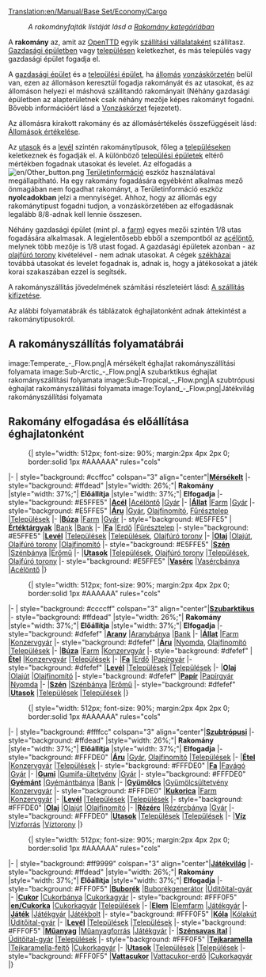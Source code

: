 [[Translation:en/Manual/Base Set/Economy/Cargo]]
{{hu/Tartalomjegyzék}}
:''A rakományfajták listáját lásd a [[:Category:hu/Rakomány|Rakomány kategóriában]]''

A '''rakomány''' az, amit az [[hu/Manual/OpenTTD|OpenTTD]] egyik [[hu/Manual/Szállítási vállalat|szállítási vállalataként]] szállítasz. [[hu/Manual/Base Set/Economy/Gazdasági épületek|Gazdasági épületben]] vagy [[hu/Manual/Települések|településen]] keletkezhet,  és más település vagy gazdasági épület fogadja el. 

A [[hu/Manual/Base Set/Economy/Gazdasági épületek|gazdasági épület]] és a [[hu/Manual/Települések|települési épület]], ha [[hu/Manual/Állomások|állomás]] [[hu/Manual/Vonzáskörzet|vonzáskörzetén]] belül van, ezen az állomáson keresztül fogadja rakományát és az utasokat, és az állomáson helyezi el máshová szállítandó rakományait (Néhány gazdasági épületben az alapterületnek csak néhány mezője képes rakományt fogadni. Bővebb információért lásd a [[hu/Manual/Vonzáskörzet|Vonzáskörzet]] fejezetet).

Az állomásra kirakott rakomány és az állomásértékelés összefüggéseit lásd: [[hu/Manual/Játéktechnika#Állomások értékelése|Állomások értékelése]].

Az [[hu/Manual/Base Set/Economy/Utasok|utasok]] és a [[hu/Manual/Base Set/Economy/Levél|levél]] szintén rakománytípusok, főleg a [[hu/Manual/Települések|településeken]] keletkeznek és fogadják el. A különböző [[hu/Manual/Épület|települési épületek]] eltérő mértékben fogadnak utasokat és levelet. Az elfogadás a [[File:en/Other button.png]] [[hu/Manual/Területinformáció|Területinformáció]] eszköz használatával megállapítható. Ha egy rakomány fogadására egyébként alkalmas mező önmagában nem fogadhat rakományt, a Területinformáció eszköz '''nyolcadokban''' jelzi a mennyiséget. Ahhoz, hogy az állomás egy rakománytípust fogadni tudjon, a vonzáskörzetében az elfogadásnak legalább 8/8-adnak kell lennie összesen.

Néhány gazdasági épület (mint pl. a [[hu/Manual/Base Set/Economy/Farm|farm]]) egyes mezői szintén 1/8 utas fogadására alkalmasak. A legjelentősebb ebből a szempontból az [[hu/Manual/Base Set/Economy/Acélöntő|acélöntő]], melynek több mezője is 1/8 utast fogad. A gazdasági épületek azonban - az [[hu/Manual/Base Set/Economy/Olajfúró torony|olajfúró torony]] kivételével - nem adnak utasokat. A cégek [[hu/Manual/Székház|székházai]] továbbá utasokat és levelet fogadnak is, adnak is, hogy a játékosokat a játék korai szakaszában ezzel is segítsék.

A rakományszállítás jövedelmének számítási részleteiért lásd: [[hu/Manual/Játéktechnika#A szállítás kifizetése|A szállítás kifizetése]].

Az alábbi folyamatábrák és táblázatok éghajlatonként adnak áttekintést a rakománytípusokról.

==A rakományszállítás folyamatábrái==
<gallery>
image:Temperate_-_Flow.png|A mérsékelt éghajlat rakományszállítási folyamata
image:Sub-Arctic_-_Flow.png|A szubarktikus éghajlat rakományszállítási folyamata
image:Sub-Tropical_-_Flow.png|A szubtrópusi éghajlat rakományszállítási folyamata
image:Toyland_-_Flow.png|Játékvilág rakományszállítási folyamata
</gallery>

==Rakomány elfogadása és előállítása éghajlatonként==

:{| {{en/Wikitable}} style="width: 512px; font-size: 90%; margin:2px 4px 2px 0; border:solid 1px #AAAAAA" rules="cols"
|- 
| style="background: #ccffcc" colspan="3" align="center"|'''[[hu/Manual/Éghajlatok#Mérsékelt|Mérsékelt]]'''
|- style="background: #ffdead"
|style="width: 26%;"| '''Rakomány'''
|style="width: 37%;"| '''Előállítja'''
|style="width: 37%;"| '''Elfogadja'''
|- style="background: #E5FFE5"
|'''[[hu/Manual/Base Set/Economy/Acél|Acél]]'''
|[[hu/Manual/Base Set/Economy/Acélöntő|Acélöntő]]
|[[hu/Manual/Base Set/Economy/Gyár|Gyár]]
|-
|'''[[hu/Manual/Base Set/Economy/Állat|Állat]]'''
|[[hu/Manual/Base Set/Economy/Farm|Farm]]
|[[hu/Manual/Base Set/Economy/Gyár|Gyár]]
|- style="background: #E5FFE5"
|'''[[hu/Manual/Base Set/Economy/Áru|Áru]]'''
|[[hu/Manual/Base Set/Economy/Gyár|Gyár]], [[hu/Manual/Base Set/Economy/Olajfinomító|Olajfinomító]], [[hu/Manual/Base Set/Economy/Fűrésztelep|Fűrésztelep]]
|[[hu/települések|Települések]]
|-
|'''[[hu/Manual/Base Set/Economy/Búza|Búza]]'''
|[[hu/Manual/Base Set/Economy/Farm|Farm]]
|[[hu/Manual/Base Set/Economy/Gyár|Gyár]]
|- style="background: #E5FFE5"
|'''[[hu/Manual/Base Set/Economy/Értéktárgyak|Értéktárgyak]]'''
|[[hu/Manual/Base Set/Economy/Bank|Bank]]
|[[hu/Manual/Base Set/Economy/Bank|Bank]]
|-
|'''[[hu/Manual/Base Set/Economy/Fa|Fa]]'''
|[[hu/Manual/Base Set/Economy/Erdő|Erdő]]
|[[hu/Manual/Base Set/Economy/Fűrésztelep|Fűrésztelep]]
|- style="background: #E5FFE5"
|'''[[hu/Manual/Base Set/Economy/Levél|Levél]]'''
|[[hu/Manual/Települések|Települések]]
|[[hu/Manual/Települések|Települések]], [[hu/Manual/Base Set/Economy/Olajfúró torony|Olajfúró torony]]
|-
|'''[[hu/Manual/Base Set/Economy/Olaj|Olaj]]'''
|[[hu/Manual/Base Set/Economy/Olajkút|Olajút]], [[hu/Manual/Base Set/Economy/Olajfúró torony|Olajfúró torony]]
|[[hu/Manual/Base Set/Economy/Olajfinomító|Olajfinomító]]
|- style="background: #E5FFE5"
|'''[[hu/Manual/Base Set/Economy/Szén|Szén]]'''
|[[hu/Manual/Base Set/Economy/Szénbánya|Szénbánya]]
|[[hu/Manual/Base Set/Economy/Erőmű|Erőmű]]
|-
|'''[[hu/Manual/Base Set/Economy/Utasok|Utasok]]'''
|[[hu/Manual/Települések|Települések]], [[hu/Manual/Base Set/Economy/Olajfúró torony|Olajfúró torony]]
|[[hu/Manual/Települések|Települések]], [[hu/Manual/Base Set/Economy/Olajfúró torony|Olajfúró torony]]
|- style="background: #E5FFE5"
|'''[[hu/Manual/Base Set/Economy/Vasérc|Vasérc]]'''
|[[hu/Manual/Base Set/Economy/Vasércbánya|Vasércbánya]]
|[[hu/Manual/Base Set/Economy/Acélöntő|Acélöntő]]
|}

:{| {{en/Wikitable}} style="width: 512px; font-size: 90%; margin:2px 4px 2px 0; border:solid 1px #AAAAAA" rules="cols"
|- 
| style="background: #ccccff" colspan="3" align="center"|'''[[hu/Manual/Éghajlatok#Szubarktikus|Szubarktikus]]'''
|- style="background: #ffdead"
|style="width: 26%;"| '''Rakomány'''
|style="width: 37%;"| '''Előállítja'''
|style="width: 37%;"| '''Elfogadja'''
|- style="background: #dfefef"
|'''[[hu/Manual/Base Set/Economy/Arany|Arany]]'''
|[[hu/Manual/Base Set/Economy/Aranybánya|Aranybánya]]
|[[hu/Manual/Base Set/Economy/Bank|Bank]]
|-
|'''[[hu/Manual/Base Set/Economy/Állat|Állat]]'''
|[[hu/Manual/Base Set/Economy/Farm|Farm]]
|[[hu/Manual/Base Set/Economy/Konzervgyár|Konzervgyár]]
|- style="background: #dfefef"
|'''[[hu/Manual/Base Set/Economy/Áru|Áru]]'''
|[[hu/Manual/Base Set/Economy/Nyomda|Nyomda]], [[hu/Manual/Base Set/Economy/Olajfinomító|Olajfinomító]]
|[[hu/Manual/Települések|Települések]]
|-
|'''[[hu/Manual/Base Set/Economy/Sarki búza|Búza]]'''
|[[hu/Manual/Base Set/Economy/Farm|Farm]]
|[[hu/Manual/Base Set/Economy/Konzervgyár|Konzervgyár]]
|- style="background: #dfefef"
|'''[[hu/Manual/Base Set/Economy/Étel|Étel]]'''
|[[hu/Manual/Base Set/Economy/Konzervgyár|Konzervgyár]]
|[[hu/Manual/Települések|Települések]]
|-
|'''[[hu/Manual/Base Set/Economy/Fa|Fa]]'''
|[[hu/Manual/Base Set/Economy/Erdő|Erdő]]
|[[hu/Manual/Base Set/Economy/Papírgyár|Papírgyár]]
|- style="background: #dfefef"
|'''[[hu/Manual/Base Set/Economy/Levél|Levél]]'''
|[[hu/Manual/Települések|Települések]]
|[[hu/Manual/Települések|Települések]]
|-
|'''[[hu/Manual/Base Set/Economy/Olaj|Olaj]]'''
|[[hu/Manual/Base Set/Economy/Olajkút|Olajút]]
|[[hu/Manual/Base Set/Economy/Olajfinomító|Olajfinomító]]
|- style="background: #dfefef"
|'''[[hu/Manual/Base Set/Economy/Papír|Papír]]'''
|[[hu/Manual/Base Set/Economy/Papírgyár|Papírgyár]]
|[[hu/Manual/Base Set/Economy/Nyomda|Nyomda]]
|-
|'''[[hu/Manual/Base Set/Economy/Szén|Szén]]'''
|[[hu/Manual/Base Set/Economy/Szénbánya|Szénbánya]]
|[[hu/Manual/Base Set/Economy/Erőmű|Erőmű]]
|- style="background: #dfefef"
|'''[[hu/Manual/Base Set/Economy/Utasok|Utasok]]'''
|[[hu/Manual/Települések|Települések]]
|[[hu/Manual/Települések|Települések]]
|}

:{| {{en/Wikitable}} style="width: 512px; font-size: 90%; margin:2px 4px 2px 0; border:solid 1px #AAAAAA" rules="cols"
|- 
| style="background: #ffffcc" colspan="3" align="center"|'''[[hu/Manual/Éghajlatok#Szubtrópusi|Szubtrópusi]]'''
|- style="background: #ffdead"
|style="width: 26%;"| '''Rakomány'''
|style="width: 37%;"| '''Előállítja'''
|style="width: 37%;"| '''Elfogadja'''
|- style="background: #FFFDE0"
|'''[[hu/Manual/Base Set/Economy/Áru|Áru]]'''
|[[hu/Manual/Base Set/Economy/Gyár|Gyár]], [[hu/Manual/Base Set/Economy/Olajfinomító|Olajfinomító]]
|[[hu/Manual/Települések|Települések]]
|-
|'''[[hu/Manual/Base Set/Economy/Étel|Étel]]'''
|[[hu/Manual/Base Set/Economy/Konzervgyár|Konzervgyár]]
|[[hu/Manual/Települések|Települések]]
|- style="background: #FFFDE0"
|'''[[hu/Manual/Base Set/Economy/Fa|Fa]]'''
|[[hu/Manual/Base Set/Economy/Favágó|Favágó]]
|[[hu/Manual/Base Set/Economy/Gyár|Gyár]]
|-
|'''[[hu/Manual/Base Set/Economy/Gumi|Gumi]]'''
|[[hu/Manual/Base Set/Economy/Gumifa-ültetvény|Gumifa-ültetvény]]
|[[hu/Manual/Base Set/Economy/Gyár|Gyár]]
|- style="background: #FFFDE0"
|'''[[hu/Manual/Base Set/Economy/Gyémánt|Gyémánt]]'''
|[[hu/Manual/Base Set/Economy/Gyémántbánya|Gyémántbánya]]
|[[hu/Manual/Base Set/Economy/Bank|Bank]]
|-
|'''[[hu/Manual/Base Set/Economy/Gyümölcs|Gyümölcs]]'''
|[[hu/Manual/Base Set/Economy/Gyümölcsültetvény|Gyümölcsültetvény]]
|[[hu/Manual/Base Set/Economy/Konzervgyár|Konzervgyár]]
|- style="background: #FFFDE0"
|'''[[hu/Manual/Base Set/Economy/Kukorica|Kukorica]]'''
|[[hu/Manual/Base Set/Economy/Farm|Farm]]
|[[hu/Manual/Base Set/Economy/Konzervgyár|Konzervgyár]]
|-
|'''[[hu/Manual/Base Set/Economy/Levél|Levél]]'''
|[[hu/Manual/Települések|Települések]]
|[[hu/Manual/Települések|Települések]]
|- style="background: #FFFDE0"
|'''[[hu/Manual/Base Set/Economy/Olaj|Olaj]]'''
|[[hu/Manual/Base Set/Economy/Olajkút|Olajút]]
|[[hu/Manual/Base Set/Economy/Olajfinomító|Olajfinomító]]
|-
|'''[[hu/Manual/Base Set/Economy/Rézérc|Rézérc]]'''
|[[hu/Manual/Base Set/Economy/Rézércbánya|Rézércbánya]]
|[[hu/Manual/Base Set/Economy/Gyár|Gyár]]
|- style="background: #FFFDE0"
|'''[[hu/Manual/Base Set/Economy/Utasok|Utasok]]'''
|[[hu/Manual/Települések|Települések]]
|[[hu/Manual/Települések|Települések]]
|-
|'''[[hu/Manual/Base Set/Economy/Víz|Víz]]'''
|[[hu/Manual/Base Set/Economy/Vízforrás|Vízforrás]]
|[[hu/Manual/Base Set/Economy/Víztorony|Víztorony]]
|}

:{| {{en/Wikitable}} style="width: 512px; font-size: 90%; margin:2px 4px 2px 0; border:solid 1px #AAAAAA" rules="cols"
|- 
| style="background: #ff9999" colspan="3" align="center"|'''[[hu/Játékvilág|Játékvilág]]'''
|- style="background: #ffdead"
|style="width: 26%;"| '''Rakomány'''
|style="width: 37%;"| '''Előállítja'''
|style="width: 37%;"| '''Elfogadja'''
|- style="background: #FFF0F5"
|'''[[hu/Buborék|Buborék]]'''
|[[hu/Buborékgenerátor|Buborékgenerátor]]
|[[hu/Üditőital-gyár|Üditőital-gyár]]
|-
|'''[[hu/Cukor|Cukor]]'''
|[[hu/Cukorbánya|Cukorbánya]]
|[[hu/Cukorkagyár|Cukorkagyár]]
|- style="background: #FFF0F5"
|'''[[en/Cukorka]]'''
|[[hu/Cukorkagyár|Cukorkagyár]]
|[[hu/Manual/Települések|Települések]]
|-
|'''[[hu/Elem|Elem]]'''
|[[hu/Elemfarm|Elemfarm]]
|[[hu/Játékgyár|Játékgyár]]
|-
|'''[[hu/Játék|Játék]]'''
|[[hu/Játékgyár|Játékgyár]]
|[[hu/Játékbolt|Játékbolt]]
|- style="background: #FFF0F5"
|'''[[hu/Kóla|Kóla]]'''
|[[hu/Kólakút|Kólakút]]
|[[hu/Üditőital-gyár|Üditőital-gyár]]
|-
|'''[[hu/Manual/Base Set/Economy/Levél|Levél]]'''
|[[hu/Manual/Települések|Települések]]
|[[hu/Manual/Települések|Települések]]
|- style="background: #FFF0F5"
|'''[[hu/Műanyag|Műanyag]]'''
|[[hu/Műanyagforrás|Műanyagforrás]]
|[[hu/Játékgyár|Játékgyár]]
|-
|'''[[hu/Szénsavas ital|Szénsavas ital]]'''
|[[hu/Üditőital-gyár|Üditőital-gyár]]
|[[hu/Manual/Települések|Települések]]
|- style="background: #FFF0F5"
|'''[[hu/Tejkaramella|Tejkaramella]]'''
|[[hu/Tejkaramella-fejtő|Tejkaramella-fejtő]]
|[[hu/Cukorkagyár|Cukorkagyár]]
|-
|'''[[hu/Manual/Base Set/Economy/Utasok|Utasok]]'''
|[[hu/Manual/Települések|Települések]]
|[[hu/Manual/Települések|Települések]]
|- style="background: #FFF0F5"
|'''[[hu/Vattacukor|Vattacukor]]''' 
|[[hu/Vattacukor-erdő|Vattacukor-erdő]]
|[[hu/Cukorkagyár|Cukorkagyár]]
|}